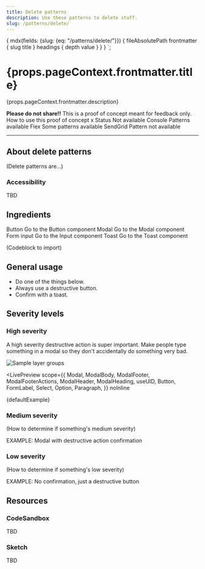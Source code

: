 ```yaml
---
title: Delete patterns
description: Use these patterns to delete stuff.
slug: /patterns/delete/
---
```



  {
    mdx(fields: {slug: {eq: "/patterns/delete/"}}) {
      fileAbsolutePath
      frontmatter {
        slug
        title
      }
      headings {
        depth
        value
      }
    }
  }
`;

<content>

<h1>{props.pageContext.frontmatter.title}</h1>

<Paragraph>{props.pageContext.frontmatter.description}</Paragraph>

<Box marginBottom="space80">
  <Stack orientation="vertical" spacing="space30">
  <Alert variant="warning">
    <Text as="span">
      <strong>Please do not share!!</strong> This is a proof of concept meant for feedback only.
    </Text>
  </Alert>
    <Callout variant="warning">
      <CalloutTitle>How to use this proof of concept</CalloutTitle>
      <CalloutText>
        x
      </CalloutText>
    </Callout>
  </Stack>
</Box>

<Box as="dl">
  <Box marginBottom="space30">
    <Text as="dt" display="inline-block" color="colorTextWeak" lineHeight="lineHeight30">
      <Box width="size10">
        Status
      </Box>
    </Text>
    <Text as="dd" display="inline-block">
      <MediaObject>
        <MediaFigure spacing="space20">
          <ErrorIcon color="colorTextError" decorative={true} />
        </MediaFigure>
        <MediaBody>
          <Text as="p">
            Not available
          </Text>
        </MediaBody>
      </MediaObject>
    </Text>
  </Box>
  <Box marginBottom="space30">
    <Text as="dt" display="inline-block" color="colorTextWeak">
      <Box width="size10">
        Console
      </Box>
    </Text>
    <Text as="dd" display="inline-block">
      <MediaObject>
        <MediaFigure spacing="space20">
          <SuccessIcon color="colorTextSuccess" decorative={true} />
        </MediaFigure>
        <MediaBody>
          <Text as="p">
            Patterns available
          </Text>
        </MediaBody>
      </MediaObject>
    </Text>
  </Box>
  <Box marginBottom="space30">
    <Text as="dt" display="inline-block" color="colorTextWeak">
      <Box width="size10">
        Flex
      </Box>
    </Text>
    <Text as="dd" display="inline-block">
      Some patterns available
    </Text>
  </Box>
  <Box marginBottom="space30">
    <Text as="dt" display="inline-block" color="colorTextWeak">
      <Box width="size10">
        SendGrid
      </Box>
    </Text>
    <Text as="dd" display="inline-block">
      <MediaObject>
        <MediaFigure spacing="space20">
          <ErrorIcon color="colorTextError" decorative={true} />
        </MediaFigure>
        <MediaBody>
          <Text as="p">
            Pattern not available
          </Text>
        </MediaBody>
      </MediaObject>
    </Text>
  </Box>
</Box>

</content>

---

<contentwrapper>

<PageAside data={props.data.mdx} />

<content>

## About delete patterns

(Delete patterns are...)

### Accessibility

TBD

## Ingredients

<Grid gutter="space30" marginBottom="space80">
  <Column>
    <Stack orientation="vertical" spacing="space50">
      <Card>
        <Heading as="H3" variant="heading30">
          Button
        </Heading>
        <Anchor href="../components/button">
          Go to the Button component
        </Anchor>
      </Card>
      <Card>
        <Heading as="H3" variant="heading30">
          Modal
        </Heading>
        <Anchor href="../components/modal">
          Go to the Modal component
        </Anchor>
      </Card>
    </Stack>
  </Column>
  <Column>
    <Stack orientation="vertical" spacing="space50">
      <Card>
        <Heading as="H3" variant="heading30">
          Form input
        </Heading>
        <Anchor href="../form-elements/input/#input-with-inline-error">
          Go to the Input component
        </Anchor>
      </Card>
      <Card>
        <Heading as="H3" variant="heading30">
          Toast
        </Heading>
        <Anchor href="../components/toast">
          Go to the Toast component
        </Anchor>
      </Card>
    </Stack>
  </Column>
</Grid>

(Codeblock to import)

## General usage

- Do one of the things below.
- Always use a destructive button.
- Confirm with a toast.

## Severity levels

### High severity

A high severity destructive action is super important. Make people type something in a modal so they don't accidentally do something very bad.

![Sample layer groups](../../../assets/images/icon-guide/using-streamline-icons-3.png)

<LivePreview
  scope={{
    Modal,
    ModalBody,
    ModalFooter,
    ModalFooterActions,
    ModalHeader,
    ModalHeading,
    useUID,
    Button,
    FormLabel,
    Select,
    Option,
    Paragraph,
  }}
  noInline
>
  {defaultExample}
</LivePreview>

### Medium severity

(How to determine if something's medium severity)

EXAMPLE: Modal with destructive action confirmation

### Low severity

(How to determine if something's low severity)

EXAMPLE: No confirmation, just a destructive button

## Resources

### CodeSandbox

TBD

### Sketch

TBD

</content>

</contentwrapper>
